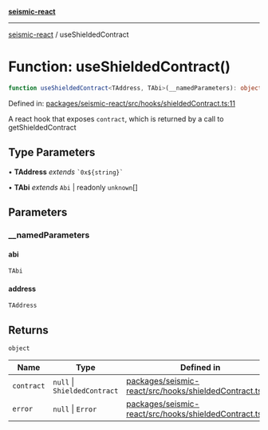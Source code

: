 [**seismic-react**](/seismic-react/README.mdx)

---

[seismic-react](/seismic-react/globals.mdx) / useShieldedContract

# Function: useShieldedContract()

```ts
function useShieldedContract<TAddress, TAbi>(__namedParameters): object
```

Defined in: [packages/seismic-react/src/hooks/shieldedContract.ts:11](https://github.com/SeismicSystems/seismic-client/blob/2fa4f54a29dd64db62da4b212c878a3bdaf2a21a/packages/seismic-react/src/hooks/shieldedContract.ts#L11)

A react hook that exposes `contract`, which is returned by a call to getShieldedContract

## Type Parameters

• **TAddress** _extends_ `` `0x${string}` ``

• **TAbi** _extends_ `Abi` \| readonly `unknown`[]

## Parameters

### \_\_namedParameters

#### abi

`TAbi`

#### address

`TAddress`

## Returns

`object`

| Name                             | Type                         | Defined in                                                                                                                                                                                                         |
| -------------------------------- | ---------------------------- | ------------------------------------------------------------------------------------------------------------------------------------------------------------------------------------------------------------------ |
| <a id="contract"></a> `contract` | `null` \| `ShieldedContract` | [packages/seismic-react/src/hooks/shieldedContract.ts:31](https://github.com/SeismicSystems/seismic-client/blob/2fa4f54a29dd64db62da4b212c878a3bdaf2a21a/packages/seismic-react/src/hooks/shieldedContract.ts#L31) |
| <a id="error"></a> `error`       | `null` \| `Error`            | [packages/seismic-react/src/hooks/shieldedContract.ts:32](https://github.com/SeismicSystems/seismic-client/blob/2fa4f54a29dd64db62da4b212c878a3bdaf2a21a/packages/seismic-react/src/hooks/shieldedContract.ts#L32) |
